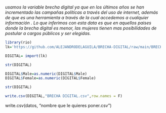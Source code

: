
*usamos la variable brecha digital ya que en los últimos años  se han incrementado las campañas políticas a través del uso de internet, además de que es una herramienta a través de la cual accedemos a cualquier información . Lo que inferimos con esta data es que en aquellos paises donde la brecha digital es menor, las mujeres tienen mas posibilidades de postular a cargos públicos y ser elegidas.*

```r
library(rio)
lk='https://github.com/ALEJANDRODELAGUILA/BRECHA-DIGITAL/raw/main/BRECHA%20DIGITAL.xlsx'

DIGITAL= import(lk)

```

```r
str(DIGITAL)
```

```r
DIGITAL$Male=as.numeric(DIGITAL$Male)
DIGITAL$Female=as.numeric(DIGITAL$Female)
```

```r
str(DIGITAL)
```





```r
write.csv(DIGITAL,"BRECHA DIGITAL.csv",row.names = F)
```

write.csv(datos, "nombre que le quieres poner.csv")






